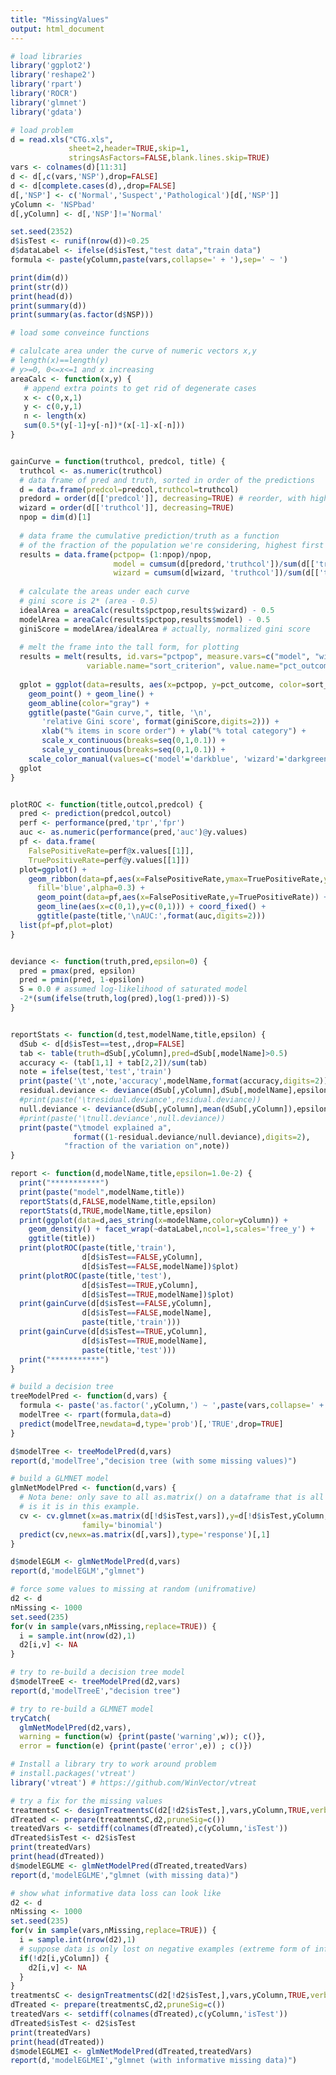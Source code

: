 ```yaml
---
title: "MissingValues"
output: html_document
---
```



```r
# load libraries
library('ggplot2')
library('reshape2')
library('rpart')
library('ROCR')
library('glmnet')
library('gdata')
```

```r
# load problem
d = read.xls("CTG.xls",
             sheet=2,header=TRUE,skip=1,
             stringsAsFactors=FALSE,blank.lines.skip=TRUE)
vars <- colnames(d)[11:31]
d <- d[,c(vars,'NSP'),drop=FALSE]
d <- d[complete.cases(d),,drop=FALSE]
d[,'NSP'] <- c('Normal','Suspect','Pathological')[d[,'NSP']]
yColumn <- 'NSPbad'
d[,yColumn] <- d[,'NSP']!='Normal'

set.seed(2352)
d$isTest <- runif(nrow(d))<0.25
d$dataLabel <- ifelse(d$isTest,"test data","train data")
formula <- paste(yColumn,paste(vars,collapse=' + '),sep=' ~ ')

print(dim(d))
print(str(d))
print(head(d))
print(summary(d))
print(summary(as.factor(d$NSP)))
```

```r
# load some conveince functions

# calulcate area under the curve of numeric vectors x,y
# length(x)==length(y)
# y>=0, 0<=x<=1 and x increasing
areaCalc <- function(x,y) {
   # append extra points to get rid of degenerate cases
   x <- c(0,x,1)
   y <- c(0,y,1)
   n <- length(x)
   sum(0.5*(y[-1]+y[-n])*(x[-1]-x[-n]))
}


gainCurve = function(truthcol, predcol, title) {
  truthcol <- as.numeric(truthcol)
  # data frame of pred and truth, sorted in order of the predictions
  d = data.frame(predcol=predcol,truthcol=truthcol)
  predord = order(d[['predcol']], decreasing=TRUE) # reorder, with highest first
  wizard = order(d[['truthcol']], decreasing=TRUE)
  npop = dim(d)[1]
  
  # data frame the cumulative prediction/truth as a function
  # of the fraction of the population we're considering, highest first
  results = data.frame(pctpop= (1:npop)/npop,
                       model = cumsum(d[predord,'truthcol'])/sum(d[['truthcol']]),
                       wizard = cumsum(d[wizard, 'truthcol'])/sum(d[['truthcol']]))
  
  # calculate the areas under each curve
  # gini score is 2* (area - 0.5)
  idealArea = areaCalc(results$pctpop,results$wizard) - 0.5
  modelArea = areaCalc(results$pctpop,results$model) - 0.5
  giniScore = modelArea/idealArea # actually, normalized gini score
  
  # melt the frame into the tall form, for plotting
  results = melt(results, id.vars="pctpop", measure.vars=c("model", "wizard"),
                 variable.name="sort_criterion", value.name="pct_outcome")
  
  gplot = ggplot(data=results, aes(x=pctpop, y=pct_outcome, color=sort_criterion)) + 
    geom_point() + geom_line() + 
    geom_abline(color="gray") +
    ggtitle(paste("Gain curve,", title, '\n', 
       'relative Gini score', format(giniScore,digits=2))) +
       xlab("% items in score order") + ylab("% total category") +
       scale_x_continuous(breaks=seq(0,1,0.1)) +
       scale_y_continuous(breaks=seq(0,1,0.1)) +
    scale_color_manual(values=c('model'='darkblue', 'wizard'='darkgreen'))
  gplot
}


plotROC <- function(title,outcol,predcol) {
  pred <- prediction(predcol,outcol)
  perf <- performance(pred,'tpr','fpr')
  auc <- as.numeric(performance(pred,'auc')@y.values)
  pf <- data.frame(
    FalsePositiveRate=perf@x.values[[1]],
    TruePositiveRate=perf@y.values[[1]])
  plot=ggplot() +
    geom_ribbon(data=pf,aes(x=FalsePositiveRate,ymax=TruePositiveRate,ymin=0),
      fill='blue',alpha=0.3) +
      geom_point(data=pf,aes(x=FalsePositiveRate,y=TruePositiveRate)) +
      geom_line(aes(x=c(0,1),y=c(0,1))) + coord_fixed() +
      ggtitle(paste(title,'\nAUC:',format(auc,digits=2)))
  list(pf=pf,plot=plot)
}


deviance <- function(truth,pred,epsilon=0) {
  pred = pmax(pred, epsilon)
  pred = pmin(pred, 1-epsilon)
  S = 0.0 # assumed log-likelihood of saturated model
  -2*(sum(ifelse(truth,log(pred),log(1-pred)))-S)
}


reportStats <- function(d,test,modelName,title,epsilon) {
  dSub <- d[d$isTest==test,,drop=FALSE]
  tab <- table(truth=dSub[,yColumn],pred=dSub[,modelName]>0.5)
  accuracy <- (tab[1,1] + tab[2,2])/sum(tab)
  note = ifelse(test,'test','train')
  print(paste('\t',note,'accuracy',modelName,format(accuracy,digits=2)))
  residual.deviance <- deviance(dSub[,yColumn],dSub[,modelName],epsilon)
  #print(paste('\tresidual.deviance',residual.deviance))
  null.deviance <- deviance(dSub[,yColumn],mean(dSub[,yColumn]),epsilon)
  #print(paste('\tnull.deviance',null.deviance))
  print(paste("\tmodel explained a",
              format((1-residual.deviance/null.deviance),digits=2),
            "fraction of the variation on",note))  
}

report <- function(d,modelName,title,epsilon=1.0e-2) {
  print("***********")
  print(paste("model",modelName,title))
  reportStats(d,FALSE,modelName,title,epsilon)
  reportStats(d,TRUE,modelName,title,epsilon)
  print(ggplot(data=d,aes_string(x=modelName,color=yColumn)) + 
    geom_density() + facet_wrap(~dataLabel,ncol=1,scales='free_y') +
    ggtitle(title))
  print(plotROC(paste(title,'train'),
                d[d$isTest==FALSE,yColumn],
                d[d$isTest==FALSE,modelName])$plot)
  print(plotROC(paste(title,'test'),
                d[d$isTest==TRUE,yColumn],
                d[d$isTest==TRUE,modelName])$plot)
  print(gainCurve(d[d$isTest==FALSE,yColumn],
                d[d$isTest==FALSE,modelName],
                paste(title,'train')))
  print(gainCurve(d[d$isTest==TRUE,yColumn],
                d[d$isTest==TRUE,modelName],
                paste(title,'test')))
  print("***********")
}
```


```r
# build a decision tree
treeModelPred <- function(d,vars) {
  formula <- paste('as.factor(',yColumn,') ~ ',paste(vars,collapse=' + '),sep='')
  modelTree <- rpart(formula,data=d)
  predict(modelTree,newdata=d,type='prob')[,'TRUE',drop=TRUE]
}

d$modelTree <- treeModelPred(d,vars)
report(d,'modelTree',"decision tree (with some missing values)")
```

```r
# build a GLMNET model
glmNetModelPred <- function(d,vars) {
  # Nota bene: only save to all as.matrix() on a dataframe that is all numeric
  # is it is in this example.
  cv <- cv.glmnet(x=as.matrix(d[!d$isTest,vars]),y=d[!d$isTest,yColumn,drop=TRUE],
                family='binomial')
  predict(cv,newx=as.matrix(d[,vars]),type='response')[,1]
}

d$modelEGLM <- glmNetModelPred(d,vars)
report(d,'modelEGLM',"glmnet")
```



```r
# force some values to missing at random (unifromative)
d2 <- d
nMissing <- 1000
set.seed(235)
for(v in sample(vars,nMissing,replace=TRUE)) {
  i = sample.int(nrow(d2),1)
  d2[i,v] <- NA
}
```

```r
# try to re-build a decision tree model
d$modelTreeE <- treeModelPred(d2,vars)
report(d,'modelTreeE',"decision tree")
```


```r
# try to re-build a GLMNET model
tryCatch(
  glmNetModelPred(d2,vars),
  warning = function(w) {print(paste('warning',w)); c()},
  error = function(e) {print(paste('error',e)) ; c()})
```


```r
# Install a library try to work around problem
# install.packages('vtreat')
library('vtreat') # https://github.com/WinVector/vtreat
```

```r
# try a fix for the missing values
treatmentsC <- designTreatmentsC(d2[!d2$isTest,],vars,yColumn,TRUE,verbose=FALSE)
dTreated <- prepare(treatmentsC,d2,pruneSig=c())
treatedVars <- setdiff(colnames(dTreated),c(yColumn,'isTest'))
dTreated$isTest <- d2$isTest
print(treatedVars)
print(head(dTreated))
d$modelEGLME <- glmNetModelPred(dTreated,treatedVars)
report(d,'modelEGLME',"glmnet (with missing data)")
```

```r
# show what informative data loss can look like
d2 <- d
nMissing <- 1000
set.seed(235)
for(v in sample(vars,nMissing,replace=TRUE)) {
  i = sample.int(nrow(d2),1)
  # suppose data is only lost on negative examples (extreme form of informative!)
  if(!d2[i,yColumn]) {
    d2[i,v] <- NA
  }
}
treatmentsC <- designTreatmentsC(d2[!d2$isTest,],vars,yColumn,TRUE,verbose=FALSE)
dTreated <- prepare(treatmentsC,d2,pruneSig=c())
treatedVars <- setdiff(colnames(dTreated),c(yColumn,'isTest'))
dTreated$isTest <- d2$isTest
print(treatedVars)
print(head(dTreated))
d$modelEGLMEI <- glmNetModelPred(dTreated,treatedVars)
report(d,'modelEGLMEI',"glmnet (with informative missing data)")
```

